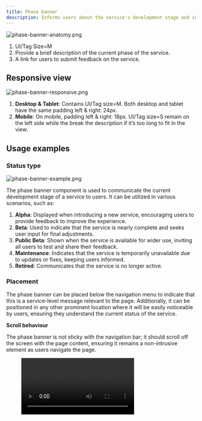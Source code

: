 ```yaml
---
title: Phase banner
description: Informs users about the service's development stage and includes a link for submitting feedback. The phase banner is typically placed below the navigation menu to display the current status of the service, such as Alpha, Beta, or Maintenance.
---
```



![phase-banner-anatomy.png](/design/phase-banner-anatomy.png)

1. UI/Tag Size=M
2. Provide a brief description of the current phase of the service.
3. A link for users to submit feedback on the service.

## Responsive view

![phase-banner-responsive.png](/design/phase-banner-responsive.png)

1. **Desktop & Tablet**: Contains UI/Tag size=M. Both desktop and tablet have the same padding left & right: 24px.
2. **Mobile**: On mobile, padding left & right: 18px. UI/Tag size=S remain on the left side while the break the description if it’s too long to fit in the view.

## Usage examples

### Status type

![phase-banner-example.png](/design/phase-banner-example.png)

The phase banner component is used to communicate the current development stage of a service to users. It can be utilized in various scenarios, such as:

1. **Alpha**: Displayed when introducing a new service, encouraging users to provide feedback to improve the experience.
2. **Beta**: Used to indicate that the service is nearly complete and seeks user input for final adjustments.
3. **Public Beta**: Shown when the service is available for wider use, inviting all users to test and share their feedback.
4. **Maintenance**: Indicates that the service is temporarily unavailable due to updates or fixes, keeping users informed.
5. **Retired**: Communicates that the service is no longer active.

### Placement

The phase banner can be placed below the navigation menu to indicate that this is a service-level message relevant to the page. Additionally, it can be positioned in any other prominent location where it will be easily noticeable by users, ensuring they understand the current status of the service.

**Scroll behaviour**

The phase banner is not sticky with the navigation bar; it should scroll off the screen with the page content, ensuring it remains a non-intrusive element as users navigate the page.

<figure>
  <video controls="true" allowfullscreen="true">
    <source src={s3("/design/phase-banner-demo.mov")} type="video/mp4" />
  </video>
</figure>
